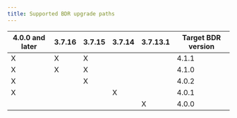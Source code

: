 ```yaml
---
title: Supported BDR upgrade paths
---
```




| 4.0.0 and later | 3.7.16 | 3.7.15 | 3.7.14 | 3.7.13.1 | Target BDR version |
| --------------- | ------ | ------ | ------ | -------- | ------------------ |
| X               | X      | X      |        |          | 4.1.1              |
| X               | X      | X      |        |          | 4.1.0              |
| X               |        | X      |        |          | 4.0.2              |
| X               |        |        | X      |          | 4.0.1              |
|                 |        |        |        | X        | 4.0.0              |

